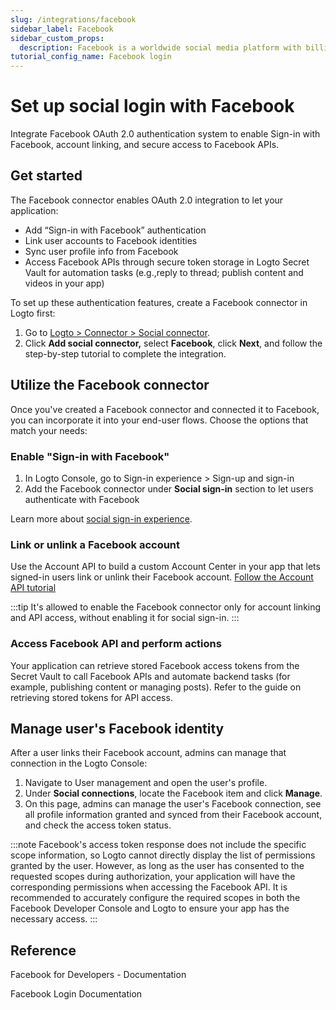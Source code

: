 ```yaml
---
slug: /integrations/facebook
sidebar_label: Facebook
sidebar_custom_props:
  description: Facebook is a worldwide social media platform with billions of users.
tutorial_config_name: Facebook login
---
```




# Set up social login with Facebook

Integrate Facebook OAuth 2.0 authentication system to enable Sign-in with Facebook, account linking, and secure access to Facebook APIs.

<GuideTip />

## Get started

The Facebook connector enables OAuth 2.0 integration to let your application:

- Add “Sign-in with Facebook” authentication
- Link user accounts to Facebook identities
- Sync user profile info from Facebook
- Access Facebook APIs through secure token storage in Logto Secret Vault for automation tasks (e.g.,reply to thread; publish content and videos in your app)

To set up these authentication features, create a Facebook connector in Logto first:

1. Go to [Logto > Connector > Social connector](https://cloud.logto.io/to/connectors/social).
2. Click **Add social connector,** select **Facebook**, click **Next**, and follow the step-by-step tutorial to complete the integration.

<Integration />

## Utilize the Facebook connector

Once you've created a Facebook connector and connected it to Facebook, you can incorporate it into your end-user flows. Choose the options that match your needs:

### Enable "Sign-in with Facebook"

1. In Logto Console, go to <CloudLink to="/sign-in-experience/sign-up-and-sign-in">Sign-in experience > Sign-up and sign-in</CloudLink>
2. Add the Facebook connector under **Social sign-in** section to let users authenticate with Facebook

Learn more about [social sign-in experience](/end-user-flows/sign-up-and-sign-in/social-sign-in).

### Link or unlink a Facebook account

Use the Account API to build a custom Account Center in your app that lets signed-in users link or unlink their Facebook account. [Follow the Account API tutorial](/end-user-flows/account-settings/by-account-api#link-a-new-social-connection)

:::tip
It's allowed to enable the Facebook connector only for account linking and API access, without enabling it for social sign-in.
:::

### Access Facebook API and perform actions

Your application can retrieve stored Facebook access tokens from the Secret Vault to call Facebook APIs and automate backend tasks (for example, publishing content or managing posts). Refer to the guide on retrieving stored tokens for API access.

## Manage user's Facebook identity

After a user links their Facebook account, admins can manage that connection in the Logto Console:

1. Navigate to <CloudLink to="/users">User management</CloudLink> and open the user's profile.
2. Under **Social connections**, locate the Facebook item and click **Manage**.
3. On this page, admins can manage the user's Facebook connection, see all profile information granted and synced from their Facebook account, and check the access token status.

:::note
Facebook's access token response does not include the specific scope information, so Logto cannot directly display the list of permissions granted by the user. However, as long as the user has consented to the requested scopes during authorization, your application will have the corresponding permissions when accessing the Facebook API. It is recommended to accurately configure the required scopes in both the Facebook Developer Console and Logto to ensure your app has the necessary access.
:::

## Reference

<Url href="https://developers.facebook.com/docs/">Facebook for Developers - Documentation</Url>

<Url href="https://developers.facebook.com/docs/facebook-login">Facebook Login Documentation</Url>
